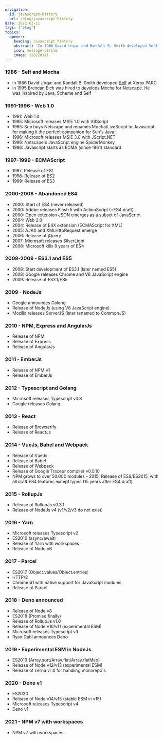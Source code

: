 ```yaml
---
navigation:
  id: javascript-history
  url: /blog/javascript-history
date: 2022-03-11
tags: ['blog']
topics:
  opener:
    heading: Javascript history
    abstract: 'In 1986 David Ungar and Randall B. Smith developed Self at Xerox PARC. Inspired by Java, Scheme and Self Brendan Eich created Javascript in 1995.'
    icon: message-circle
    image: i20220311
---
```


### 1986 - Self and Mocha

* in 1986 David Ungar and Randall B. Smith developed
  [Self](https://handbook.selflanguage.org/4.5/intro.html) at Xerox PARC
* in 1995 Brendan Eich was hired to develops Mocha for Netscape. He was inspired
  by Java, Scheme and Self

### 1991-1996 - Web 1.0

* 1991: Web 1.0
* 1995: Microsoft releases MSIE 1.0 with VBScript
* 1995: Sun buys Netscape and renames Mocha/LiveScript to Javascript for making
  it the perfect companion for Sun's Java
* 1996: Microsoft releases MSIE 3.0 with JScript.NET
* 1996: Netscape's JavaScript engine SpiderMonkey
* 1996: Javascript starts as ECMA (since 1961) standard

### 1997-1999 - ECMAScript

* 1997: Release of ES1
* 1998: Release of ES2
* 1999: Release of ES3

### 2000-2008 - Abandoned ES4

* 2000: Start of ES4 (never released)
* 2000: Adobe releases Flash 5 with ActionScript (=ES4 draft)
* 2000: Open extension JSON emerges as a subset of JavaScript
* 2004: Web 2.0
* 2004: Release of E4X extension (ECMAScript for XML)
* 2005: AJAX and XMLHttpRequest emerge
* 2006: Release of jQuery
* 2007: Microsoft releases SilverLight
* 2008: Microsoft kills 8 years of ES4

### 2008-2009 - ES3.1 and ES5

* 2008: Start development of ES3.1 (later named ES5)
* 2008: Google releases Chrome and V8 JavaScript engine
* 2009: Release of ES3.1/ES5

### 2009 - NodeJs

* Google announces Golang
* Release of NodeJs (using V8 JavaScript engine)
* Mozilla releases ServerJS (later renamed to CommonJS)

### 2010 - NPM, Express and AngularJs

* Release of NPM
* Release of Express
* Release of AngularJs

### 2011 - EmberJs

* Release of NPM v1
* Release of EmberJs

### 2012 - Typescript and Golang

* Microsoft releases Typescript v0.8
* Google releases Golang

### 2013 - React

* Release of Browserify
* Release of ReactJs

### 2014 - VueJs, Babel and Webpack

* Release of VueJs
* Release of Babel
* Release of Webpack
* Release of Google Traceur compiler v0.0.10
* NPM grows to over 50.000 modules - 2015: Release of ES6/ES2015, with all draft
  ES4 features except types (15 years after ES4 draft)

### 2015 - RollupJs

* Release of RollupJs v0.3.1
* Release of NodeJs v4 (v1/v2/v3 do not exist)

### 2016 - Yarn

* Microsoft releases Typescript v2
* ES2016 (async/await)
* Release of Yarn with workspaces
* Release of Node v6

### 2017 - Parcel

* ES2017 (Object.values/Object.entries)
* HTTP/2
* Chrome 61 with native support for JavaScript modules
* Release of Parcel

### 2018 - Deno announced

* Release of Node v8
* ES2018 (Promise.finally)
* Release of RollupJs v1.0
* Release of Node v10/v11 (experimental ESM)
* Microsoft releases Typescript v3
* Ryan Dahl announces Deno

### 2019 - Experimental ESM in NodeJs

* ES2019 (Array.sort/Array.flat/Array.flatMap)
* Release of Node v12/v13 (experimental ESM)
* Release of Lerna v1.0 for handling monorepo's

### 2020 - Deno v1

* ES2020
* Release of Node v14/v15 (stable ESM in v15)
* Microsoft releases Typescript v4
* Deno v1

### 2021 - NPM v7 with workspaces

* NPM v7 with workspaces
